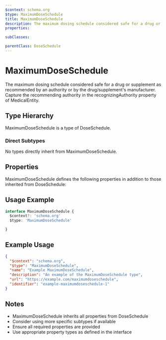 ```yaml
---
$context: schema.org
$type: MaximumDoseSchedule
title: MaximumDoseSchedule
description: The maximum dosing schedule considered safe for a drug or supplement as recommended by an authority or by the drug/supplement's manufacturer. Capture the recommending authority in the recognizingAuthority property of MedicalEntity.
properties:

subClasses:

parentClass: DoseSchedule
---
```


# MaximumDoseSchedule

The maximum dosing schedule considered safe for a drug or supplement as recommended by an authority or by the drug/supplement's manufacturer. Capture the recommending authority in the recognizingAuthority property of MedicalEntity.

## Type Hierarchy

MaximumDoseSchedule is a type of DoseSchedule.

### Direct Subtypes

No types directly inherit from MaximumDoseSchedule.

## Properties

MaximumDoseSchedule defines the following properties in addition to those inherited from DoseSchedule:



## Usage Example

```typescript
interface MaximumDoseSchedule {
  $context?: 'schema.org'
  $type: 'MaximumDoseSchedule'

}
```

## Example Usage

```json
{
  "$context": "schema.org",
  "$type": "MaximumDoseSchedule",
  "name": "Example MaximumDoseSchedule",
  "description": "An example of the MaximumDoseSchedule type",
  "url": "https://example.com/maximumdoseschedule",
  "identifier": "example-maximumdoseschedule-1"
}
```

## Notes

- MaximumDoseSchedule inherits all properties from DoseSchedule
- Consider using more specific subtypes if available
- Ensure all required properties are provided
- Use appropriate property types as defined in the interface
